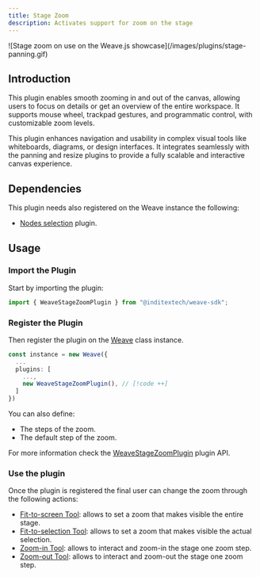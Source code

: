 ```yaml
---
title: Stage Zoom
description: Activates support for zoom on the stage
---
```


<div className="flex justify-center items-center *:max-w-[700px] bg-gradient-to-br from-fd-primary/10 rounded-xl border">
  ![Stage zoom on use on the Weave.js
  showcase](/images/plugins/stage-panning.gif)
</div>

## Introduction

This plugin enables smooth zooming in and out of the canvas, allowing users to
focus on details or get an overview of the entire workspace. It supports mouse wheel,
trackpad gestures, and programmatic control, with customizable zoom levels.

This plugin enhances navigation and usability in complex visual tools like
whiteboards, diagrams, or design interfaces. It integrates seamlessly with the
panning and resize plugins to provide a fully scalable and interactive canvas
experience.

## Dependencies

This plugin needs also registered on the Weave instance the following:

- [Nodes selection](/docs/main/build/plugins/nodes-selection) plugin.

## Usage

<div className="fd-steps">

<div className="[&_h3]:fd-step">

### Import the Plugin

Start by importing the plugin:

```ts
import { WeaveStageZoomPlugin } from "@inditextech/weave-sdk";
```

</div>

<div className='[&_h3]:fd-step'>

### Register the Plugin

Then register the plugin on the [Weave](/docs/sdk/api-reference/weave) class instance.

```ts
const instance = new Weave({
  ...
  plugins: [
    ...,
    new WeaveStageZoomPlugin(), // [!code ++]
  ]
})
```

You can also define:

- The steps of the zoom.
- The default step of the zoom.

For more information check the [WeaveStageZoomPlugin](/docs/sdk/api-reference/plugins/stage-zoom)
plugin API.

</div>

<div className='[&_h3]:fd-step'>

### Use the plugin

Once the plugin is registered the final user can change the zoom through the following actions:

- [Fit-to-screen Tool](): allows to set a zoom that makes visible the entire stage.
- [Fit-to-selection Tool](): allows to set a zoom that makes visible the actual selection.
- [Zoom-in Tool](): allows to interact and zoom-in the stage one zoom step.
- [Zoom-out Tool](): allows to interact and zoom-out the stage one zoom step.

</div>

</div>
